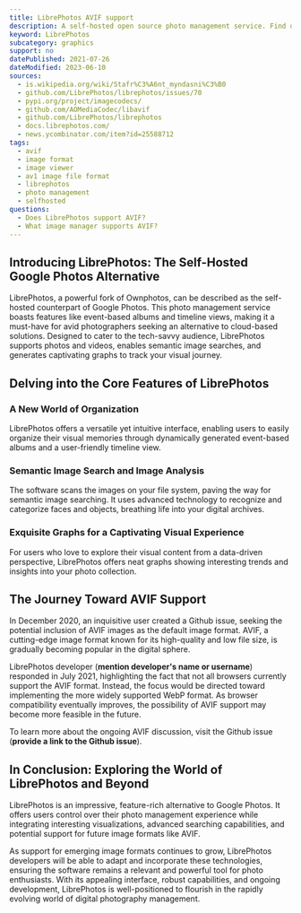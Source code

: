 ```yaml
---
title: LibrePhotos AVIF support
description: A self-hosted open source photo management service. Find out if LibrePhotos supports AVIF.
keyword: LibrePhotos
subcategory: graphics
support: no
datePublished: 2021-07-26
dateModified: 2023-06-10
sources:
  - is.wikipedia.org/wiki/Stafr%C3%A6nt_myndasni%C3%B0
  - github.com/LibrePhotos/librephotos/issues/70
  - pypi.org/project/imagecodecs/
  - github.com/AOMediaCodec/libavif
  - github.com/LibrePhotos/librephotos
  - docs.librephotos.com/
  - news.ycombinator.com/item?id=25588712
tags:
  - avif
  - image format
  - image viewer
  - av1 image file format
  - librephotos
  - photo management
  - selfhosted
questions:
  - Does LibrePhotos support AVIF?
  - What image manager supports AVIF?
---
```


## Introducing LibrePhotos: The Self-Hosted Google Photos Alternative

LibrePhotos, a powerful fork of Ownphotos, can be described as the self-hosted counterpart of Google Photos. This photo management service boasts features like event-based albums and timeline views, making it a must-have for avid photographers seeking an alternative to cloud-based solutions. Designed to cater to the tech-savvy audience, LibrePhotos supports photos and videos, enables semantic image searches, and generates captivating graphs to track your visual journey.

## Delving into the Core Features of LibrePhotos

### A New World of Organization

LibrePhotos offers a versatile yet intuitive interface, enabling users to easily organize their visual memories through dynamically generated event-based albums and a user-friendly timeline view.

### Semantic Image Search and Image Analysis

The software scans the images on your file system, paving the way for semantic image searching. It uses advanced technology to recognize and categorize faces and objects, breathing life into your digital archives.

### Exquisite Graphs for a Captivating Visual Experience

For users who love to explore their visual content from a data-driven perspective, LibrePhotos offers neat graphs showing interesting trends and insights into your photo collection.

## The Journey Toward AVIF Support

In December 2020, an inquisitive user created a Github issue, seeking the potential inclusion of AVIF images as the default image format. AVIF, a cutting-edge image format known for its high-quality and low file size, is gradually becoming popular in the digital sphere.

LibrePhotos developer (**mention developer's name or username**) responded in July 2021, highlighting the fact that not all browsers currently support the AVIF format. Instead, the focus would be directed toward implementing the more widely supported WebP format. As browser compatibility eventually improves, the possibility of AVIF support may become more feasible in the future.

To learn more about the ongoing AVIF discussion, visit the Github issue (**provide a link to the Github issue**).

## In Conclusion: Exploring the World of LibrePhotos and Beyond

LibrePhotos is an impressive, feature-rich alternative to Google Photos. It offers users control over their photo management experience while integrating interesting visualizations, advanced searching capabilities, and potential support for future image formats like AVIF.

As support for emerging image formats continues to grow, LibrePhotos developers will be able to adapt and incorporate these technologies, ensuring the software remains a relevant and powerful tool for photo enthusiasts. With its appealing interface, robust capabilities, and ongoing development, LibrePhotos is well-positioned to flourish in the rapidly evolving world of digital photography management.
